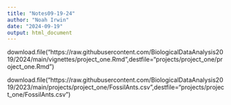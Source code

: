 ```yaml
---
title: "Notes09-19-24"
author: "Noah Irwin"
date: "2024-09-19"
output: html_document
---
```


download.file("https://raw.githubusercontent.com/BiologicalDataAnalysis2019/2024/main/vignettes/project_one.Rmd",destfile="projects/project_one/project_one.Rmd")

download.file("https://raw.githubusercontent.com/BiologicalDataAnalysis2019/2023/main/projects/project_one/FossilAnts.csv",destfile="projects/project_one/FossilAnts.csv")